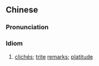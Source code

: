 {{also|老生常谈}}
==Chinese==
{{zh-forms|s=老生常谈|type=22|alt=老生常譚}}

===Pronunciation===
{{zh-pron
|m=lǎoshēngchángtán
|c=lou5 sang1 soeng4 taam4
|cat=cy
}}

===Idiom===
{{zh-idiom}}

# [[cliché]]s; [[trite]] [[remark]]s; [[platitude]]